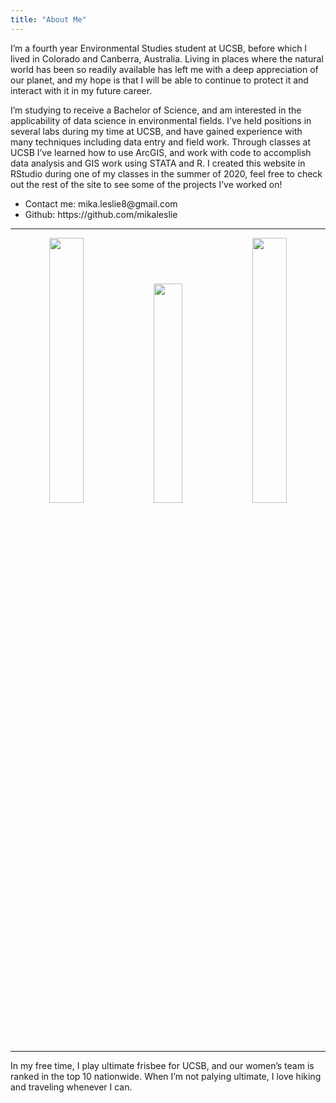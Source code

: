```yaml
---
title: "About Me"
---
```

  
I'm a fourth year Environmental Studies student at UCSB, before which I lived in Colorado and Canberra, Australia. Living in places where the natural world has been so readily available has left me with a deep appreciation of our planet, and my hope is that I will be able to continue to protect it and interact with it in my future career. 

I'm studying to receive a Bachelor of Science, and am interested in the applicability of data science in environmental fields. I've held positions in several labs during my time at UCSB, and have gained experience with many techniques including data entry and field work. Through classes at UCSB I've learned how to use ArcGIS, and work with code to accomplish data analysis and GIS work using STATA and R. I created this website in RStudio during one of my classes in the summer of 2020, feel free to check out the rest of the site to see some of the projects I've worked on!

- Contact me: mika.leslie8@gmail.com
- Github: https://github.com/mikaleslie

*****

<center>
![](img/n1.jpg){width=33%} ![](img/n2.jpg){width=30%} ![](img/n3.jpg){width=33%}
</center>

****

In my free time, I play ultimate frisbee for UCSB, and our women's team is ranked in the top 10 nationwide. When I'm not palying ultimate, I love hiking and traveling whenever I can. 

